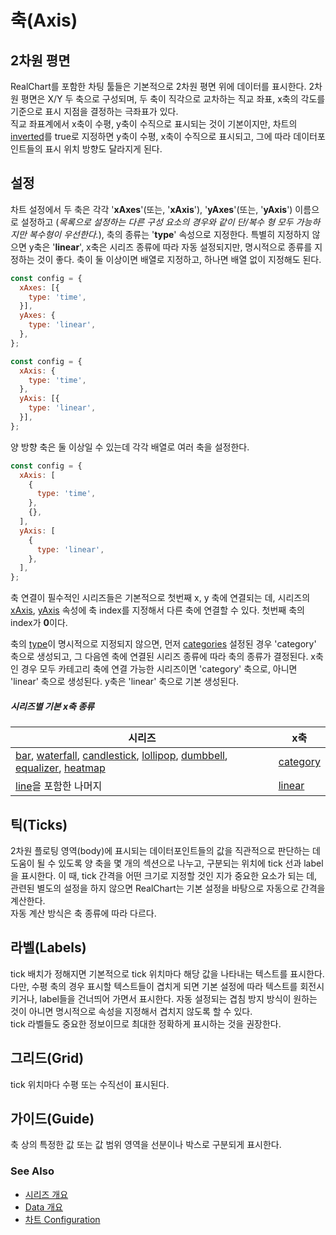 # 축(Axis)

## 2차원 평면

RealChart를 포함한 차팅 툴들은 기본적으로 2차원 평면 위에 데이터를 표시한다.
2차원 평면은 X/Y 두 축으로 구성되며,
두 축이 직각으로 교차하는 직교 좌표, x축의 각도를 기준으로 표시 지점을 결정하는 극좌표가 있다.<br/>
직교 좌표계에서 x축이 수평, y축이 수직으로 표시되는 것이 기본이지만,
차트의 [inverted](/config/config#inverted)를 true로 지정하면
y축이 수평, x축이 수직으로 표시되고, 그에 따라 데이터포인트들의 표시 위치 방향도 달라지게 된다.

## 설정

차트 설정에서 두 축은 각각 '**xAxes**'(또는, '**xAxis**'), '**yAxes**'(또는, '**yAxis**') 이름으로 설정하고
(*목록으로 설정하는 다른 구성 요소의 경우와 같이 단/복수 형 모두 가능하지만 복수형이 우선한다.*), 
축의 종류는 '**type**' 속성으로 지정한다.
특별히 지정하지 않으면 y축은 '**linear**', x축은 시리즈 종류에 따라 자동 설정되지만, 명시적으로 종류를 지정하는 것이 좋다.
축이 둘 이상이면 배열로 지정하고, 하나면 배열 없이 지정해도 된다.

```js
const config = {
  xAxes: [{
    type: 'time',
  }],
  yAxes: {
    type: 'linear',
  },
};
```

```js
const config = {
  xAxis: {
    type: 'time',
  },
  yAxis: [{
    type: 'linear',
  }],
};
```

양 방향 축은 둘 이상일 수 있는데 각각 배열로 여러 축을 설정한다.

```js
const config = {
  xAxis: [
    {
      type: 'time',
    },
    {},
  ],
  yAxis: [
    {
      type: 'linear',
    },
  ],
};
```

축 연결이 필수적인 시리즈들은 기본적으로 첫번째 x, y 축에 연결되는 데,
시리즈의 [xAxis](/config/config/series#xAxis), [yAxis](/config/config/series#yAxis) 속성에
축 index를 지정해서 다른 축에 연결할 수 있다. 첫번째 축의 index가 **0**이다.

축의 [type](/config/config/axis#type)이 명시적으로 지정되지 않으면,
먼저 [categories](/config/config/axis/category#categories) 설정된 경우 'category' 축으로 생성되고,
그 다음엔 축에 연결된 시리즈 종류에 따라 축의 종류가 결정된다.
x축인 경우 모두 카테고리 축에 연결 가능한 시리즈이면 'category' 축으로, 아니면 'linear' 축으로 생성된다.
y축은 'linear' 축으로 기본 생성된다.

##### 시리즈별 기본 x축 종류

| 시리즈                                                                            | x축                                       |
| --------------------------------------------------------------------------------- | ----------------------------------------- |
| [bar], [waterfall], [candlestick], [lollipop], [dumbbell], [equalizer], [heatmap] | [category](/config/config/xAxis/category) |
| [line]을 포함한 나머지                                                            | [linear](/config/config/xAxis/linear)     |

## 틱(Ticks)

2차원 플로팅 영역(body)에 표시되는 데이터포인트들의 값을 직관적으로 판단하는 데 도움이 될 수 있도록
양 축을 몇 개의 섹션으로 나누고, 구분되는 위치에 tick 선과 label을 표시한다.
이 때, tick 간격을 어떤 크기로 지정할 것인 지가 중요한 요소가 되는 데,
관련된 별도의 설정을 하지 않으면 RealChart는 기본 설정을 바탕으로 자동으로 간격을 계산한다.<br/>
자동 계산 방식은 축 종류에 따라 다르다.

## 라벨(Labels)

tick 배치가 정해지면 기본적으로 tick 위치마다 해당 값을 나타내는 텍스트를 표시한다.
다만, 수평 축의 경우 표시할 텍스트들이 겹치게 되면 기본 설정에 따라 텍스트를 회전시키거나,
label들을 건너띄어 가면서 표시한다.
자동 설정되는 겹침 방지 방식이 원하는 것이 아니면 명시적으로 속성을 지정해서 겹치지 않도록 할 수 있다.<br/>
tick 라벨들도 중요한 정보이므로 최대한 정확하게 표시하는 것을 권장한다.

## 그리드(Grid)

tick 위치마다 수평 또는 수직선이 표시된다.

## 가이드(Guide)

축 상의 특정한 값 또는 값 범위 영역을 선분이나 박스로 구분되게 표시한다.

### See Also

- [시리즈 개요](/guide/series)
- [Data 개요](/guide/data)
- [차트 Configuration](/config)

[bar]: /config/config/series/bar
[waterfall]: /config/config/series/waterfall
[candlestick]: /config/config/series/candlestick
[lollipop]: /config/config/series/lollipop
[dumbbell]: /config/config/series/dumbbell
[equalizer]: /config/config/series/equalizer
[heatmap]: /config/config/series/heatmap
[line]: /config/config/series/line
